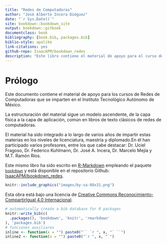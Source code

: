 ```yaml
--- 
title: "Redes de Computadoras"
author: "José Alberto Incera Diéguez"
date: "`r Sys.Date()`"
site: bookdown::bookdown_site
output: bookdown::gitbook
documentclass: book
bibliography: [book.bib, packages.bib]
biblio-style: apalike
link-citations: yes
github-repo: IsaacAPM/bookdown_redes
description: "Este libro contiene el material de apoyo para el curso de Redes de Computadoras que se imparte en el Instituto Tecnológico Autónomo de México"
---
```



# Prólogo {-}

Este documento contiene el material de apoyo para los cursos de Redes de Computadoras que se imparten en el Instituto Tecnológico Autónomo de México.

La estructuración del material sigue un modelo ascendente, de la capa física a la capa de aplicación, común en libros de texto clásicos de redes de computadoras.   

El material ha sido integrado a lo largo de varios años de impartir estas materias en los niveles de licenciatura, maestría y diplomado.En él han participado varios profesores, entre los que cabe destacar: Dr. Uciel Fragoso, Dr. Federico Kuhlmann, Dr. José A. Incera, Dr. Marcelo Mejía y M.T. Ramón Ríos.

Este mismo libro ha sido escrito en [R-Markdown](http://rmarkdown.rstudio.com) empleando el paquete [`bookdown`](https://bookdown.org/yihui/bookdown/)  y está disponible en el repositorio Github: [IsaacAPM/bookdown_redes](https://github.com/IsaacAPM/bookdown_redes). 

```r
knitr::include_graphics("images/by-sa-88x31.png")
```

Esta obra está bajo una licencia de [Creative Commons Reconocimiento-CompartirIgual 4.0 Internacional](https://creativecommons.org/licenses/by-sa/4.0/deed.es).

```r
# automatically create a bib database for R packages
knitr::write_bib(c(
  .packages(), 'bookdown', 'knitr', 'rmarkdown'
), 'packages.bib')
# funciones auxiliares
inline <- function(x = "") paste0("`` `r ", x, "` ``")
inline2 <- function(x = "") paste0("`r ", x, "`")
```
